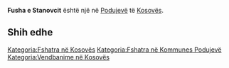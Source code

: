 {{Fshat në 
 | Emri                = Fusha e Stanovcit
 | EmriAlt                = 
 | NAME_SHORT_FORM=      
 | NAME_GENERIC=      Fusha
 | NAME_SORT_NAME_RO=      FUSHAESTANOVCIT
 | FULL_NAME_RO = Fusha e Stanovcit
 | FULL_NAME_ND_RO=Fusha e Stanovcit
 | SORT_NAME_RG=STANOVCIT FUSHAE
 | FULL_NAME_RG=Stanovcit, Fusha e
 | FULL_NAME_ND_RG=Stanovcit, Fusha e
 | SRP_NAME_SHORT_FORM=      
 | SRP_NAME_GENERIC=      
 | SRP_NAME_SORT_NAME_RO=      
 | SRP_FULL_NAME_RO = 
 | SRP_FULL_NAME_ND_RO=
 | SRP_SORT_NAME_RG=
 | SRP_FULL_NAME_RG=
 | SRP_FULL_NAME_ND_RG=
 | Emri (Rasa dhanore) = 
 | Figura              = 
 | Shteti              = Kosovo
 | Komuna              = Podujevë
 | Kodi postar         = 
 | Sipërfaqja          = 

 | Popullsia           = 

 | Regj. i popullsisë  = 
 | Dend. e popullsisë  = 
 | Faqja zyrtare       = 
 <!--- Koordinatat ----> 
 | Gjerësia            = 42.982174
 | Gjatësia            = 21.171828
 | Lartësia            = 
}}
'''Fusha e Stanovcit''' është një [[]] në [[Podujevë]] të [[Kosovës]].

<!-- == Gjeografia == -->
<!-- == Historia == -->
<!-- == Demografia == -->
== Shih edhe ==
{{Komuna Podujevë}}
{{Kosovo-Administrata-Cung}}

[[Kategoria:Fshatra në Kosovës]]
[[Kategoria:Fshatra në Kommunes Podujevë]]
[[Kategoria:Vendbanime në Kosovës]]